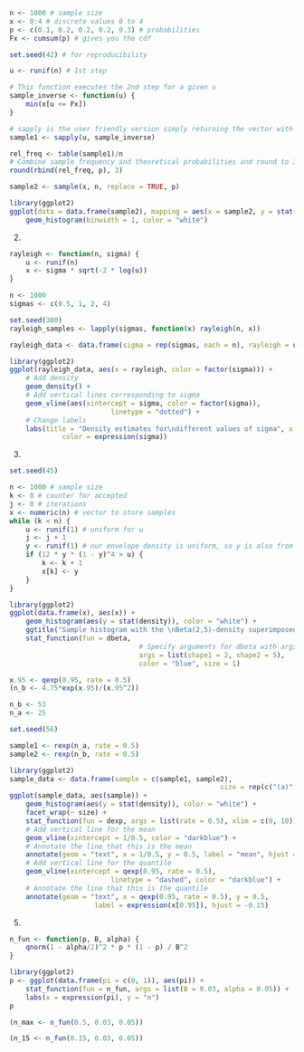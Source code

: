 ```r
n <- 1000 # sample size
x <- 0:4 # discrete values 0 to 4
p <- c(0.1, 0.2, 0.2, 0.2, 0.3) # probabilities
Fx <- cumsum(p) # gives you the cdf

set.seed(42) # for reproducibility

u <- runif(n) # 1st step

# This function executes the 2nd step for a given u
sample_inverse <- function(u) {
	min(x[u <= Fx])
}

# sapply is the user friendly version simply returning the vector with applied function on it
sample1 <- sapply(u, sample_inverse)
```

```r
rel_freq <- table(sample1)/n
# Combine sample frequency and theoretical probabilities and round to 3 digits
round(rbind(rel_freq, p), 3)
```

```r
sample2 <- sample(x, n, replace = TRUE, p)

library(ggplot2)
ggplot(data = data.frame(sample2), mapping = aes(x = sample2, y = stat(density))) +
	geom_histogram(binwidth = 1, color = "white")
```

2.
```r
rayleigh <- function(n, sigma) {
	u <- runif(n)
	x <- sigma * sqrt(-2 * log(u))
}
```

```r
n <- 1000
sigmas <- c(0.5, 1, 2, 4)

set.seed(300)
rayleigh_samples <- lapply(sigmas, function(x) rayleigh(n, x))
```

```r
rayleigh_data <- data.frame(sigma = rep(sigmas, each = n), rayleigh = unlist(rayleigh_samples))

library(ggplot2)
ggplot(rayleigh_data, aes(x = rayleigh, color = factor(sigma))) +
	# Add density
	geom_density() +
	# Add vertical lines corresponding to sigma
	geom_vline(aes(xintercept = sigma, color = factor(sigma)),
						 linetype = "dotted") +
	# Change labels
	labs(title = "Density estimates for\ndifferent values of sigma", x = "x",
			 color = expression(sigma))
```


3.
```r
set.seed(45)

n <- 1000 # sample size
k <- 0 # counter for accepted
j <- 0 # iterations
x <- numeric(n) # vector to store samples
while (k < n) {
	u <- runif(1) # uniform for u
	j <- j + 1
	y <- runif(1) # our envelope density is uniform, so y is also from uniform
	if (12 * y * (1 - y)^4 > u) {
		k <- k + 1
		x[k] <- y
	}
}
```

```r
library(ggplot2)
ggplot(data.frame(x), aes(x)) +
	geom_histogram(aes(y = stat(density)), color = "white") +
	ggtitle("Sample histogram with the \nBeta(2,5)-density superimposed") +
	stat_function(fun = dbeta,
								# Specify arguments for dbeta with args = list(...)
								args = list(shape1 = 2, shape2 = 5),
								color = "blue", size = 1)
```

```r
x.95 <- qexp(0.95, rate = 0.5)
(n_b <- 4.75*exp(x.95)/(x.95^2))
```
```r
n_b <- 53
n_a <- 25

set.seed(56)

sample1 <- rexp(n_a, rate = 0.5)
sample2 <- rexp(n_b, rate = 0.5)

library(ggplot2)
sample_data <- data.frame(sample = c(sample1, sample2),
													size = rep(c("(a)", "(b)"), times = c(n_a, n_b)))
ggplot(sample_data, aes(sample)) +
	geom_histogram(aes(y = stat(density)), color = "white") +
	facet_wrap(~ size) +
	stat_function(fun = dexp, args = list(rate = 0.5), xlim = c(0, 10)) +
	# Add vertical line for the mean
	geom_vline(xintercept = 1/0.5, color = "darkblue") +
	# Annotate the line that this is the mean
	annotate(geom = "text", x = 1/0.5, y = 0.5, label = "mean", hjust = -0.15) +
	# Add vertical line for the quantile
	geom_vline(xintercept = qexp(0.95, rate = 0.5),
						 linetype = "dashed", color = "darkblue") +
	# Annotate the line that this is the quantile
	annotate(geom = "text", x = qexp(0.95, rate = 0.5), y = 0.5,
					 label = expression(x[0.95]), hjust = -0.15)
```


5.
```r
n_fun <- function(p, B, alpha) {
	qnorm(1 - alpha/2)^2 * p * (1 - p) / B^2
}

library(ggplot2)
p <- ggplot(data.frame(pi = c(0, 1)), aes(pi)) +
	stat_function(fun = n_fun, args = list(B = 0.03, alpha = 0.05)) +
	labs(x = expression(pi), y = "n")
p
```
```r
(n_max <- n_fun(0.5, 0.03, 0.05))
```
```r
(n_15 <- n_fun(0.15, 0.03, 0.05))
```
